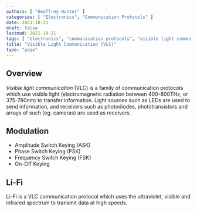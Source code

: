 ```yaml
---
authors: [ "Geoffrey Hunter" ]
categories: [ "Electronics", "Communication Protocols" ]
date: 2021-10-21
draft: false
lastmod: 2021-10-21
tags: [ "electronics", "communication protocols", "visible light communication", "VLC" ]
title: "Visible Light Communication (VLC)"
type: "page"
---
```


<WarningIsNotes />

## Overview

_Visible light communication_ (VLC) is a family of communication protocols which use visible light (electromagnetic radiation between 400-800THz, or 375-780nm) to transfer information. Light sources such as LEDs are used to send information, and receivers such as photodiodes, phototransistors and arrays of such (eg. cameras) are used as receivers.

## Modulation

* Amplitude Switch Keying (ASK)
* Phase Switch Keying (PSK)
* Frequency Switch Keying (FSK)
* On-Off Keying

## Li-Fi

Li-Fi is a VLC communication protocol which uses the ultraviolet, visible and infrared spectrum to transmit data at high speeds.
